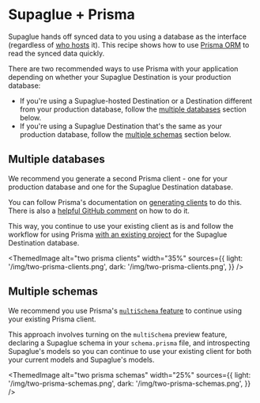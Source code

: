 
# Supaglue + Prisma

Supaglue hands off synced data to you using a database as the interface (regardless of [who hosts](../integration-patterns/managed-syncs#hosting-destinations) it). This recipe shows how to use [Prisma ORM](https://prisma.io) to read the synced data quickly.

There are two recommended ways to use Prisma with your application depending on whether your Supaglue Destination is your production database:

- If you're using a Supaglue-hosted Destination or a Destination different from your production database, follow the [multiple databases](#multiple-databases) section below.
- If you're using a Supaglue Destination that's the same as your production database, follow the [multiple schemas](#multiple-schemas) section below.

## Multiple databases

We recommend you generate a second Prisma client - one for your production database and one for the Supaglue Destination database.

You can follow Prisma's documentation on [generating clients](https://www.prisma.io/docs/concepts/components/prisma-client/working-with-prismaclient/generating-prisma-client) to do this. There is also a [helpful GitHub comment](https://github.com/prisma/prisma/issues/2443#issuecomment-630679118) on how to do it.

This way, you continue to use your existing client as is and follow the workflow for using Prisma [with an existing project](https://www.prisma.io/docs/getting-started/setup-prisma/add-to-existing-project/relational-databases-typescript-postgresql) for the Supaglue Destination database.

<ThemedImage
  alt="two prisma clients"
  width="35%"
  sources={{
    light: '/img/two-prisma-clients.png',
    dark: '/img/two-prisma-clients.png',
  }}
/>

## Multiple schemas

We recommend you use Prisma's [`multiSchema` feature](https://www.prisma.io/docs/guides/other/multi-schema) to continue using your existing Prisma client.

This approach involves turning on the `multiSchema` preview feature, declaring a Supaglue schema in your `schema.prisma` file, and introspecting Supaglue's models so you can continue to use your existing client for both your current models and Supaglue's models.

<ThemedImage
  alt="two prisma schemas"
  width="25%"
  sources={{
    light: '/img/two-prisma-schemas.png',
    dark: '/img/two-prisma-schemas.png',
  }}
/>
